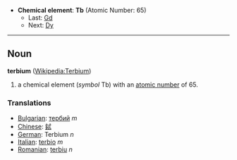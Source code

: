 *'''Chemical element''': '''Tb''' (Atomic Number: 65)
**Last: [[Gadolinium|Gd]]
**Next: [[Dysprosium|Dy]]
----
== Noun ==
'''terbium''' ([[en:Terbium|Wikipedia:Terbium]])

# a chemical element (''symbol'' Tb) with an [[atomic number]] of 65.

===Translations===
*[[Bulgarian]]: [[тербий]] ''m''
*[[Chinese]]: [[鋱]]
*[[German]]: Terbium ''n''
*[[Italian]]: [[terbio]] ''m''
*[[Romanian]]: [[terbiu]] ''n''